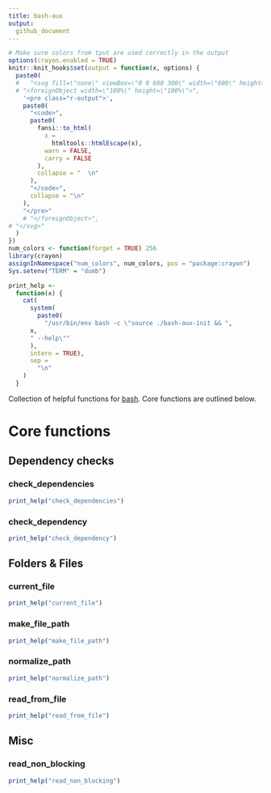 ```yaml
---
title: bash-aux
output:
  github_document
---
```


```r
# Make sure colors from tput are used correctly in the output
options(crayon.enabled = TRUE)
knitr::knit_hooks$set(output = function(x, options) {
  paste0(
  #   "<svg fill=\"none\" viewBox=\"0 0 600 300\" width=\"600\" height=\"300\" xmlns=\"http://www.w3.org/2000/svg\">",
  # "<foreignObject width=\"100%\" height=\"100%\">",
    '<pre class="r-output">',
    paste0(
      "<code>",
      paste0(
        fansi::to_html(
          x =
            htmltools::htmlEscape(x),
          warn = FALSE,
          carry = FALSE
        ),
        collapse = "  \n"
      ),
      "</code>",
      collapse = "\n"
    ),
    "</pre>"
    # "</foreignObject>",
# "</svg>"
  )
})
num_colors <- function(forget = TRUE) 256
library(crayon)
assignInNamespace("num_colors", num_colors, pos = "package:crayon")
Sys.setenv("TERM" = "dumb")

print_help <-
  function(x) {
    cat(
      system(
        paste0(
          "/usr/bin/env bash -c \"source ./bash-aux-init && ",
      x,
      " --help\""
      ), 
      intern = TRUE),
      sep =
        "\n"
    )
  }
```

Collection of helpful functions for [bash](https://www.gnu.org/software/bash/).
Core functions are outlined below.

# Core functions

## Dependency checks

### check_dependencies
```r
print_help("check_dependencies")
```

### check_dependency
```r
print_help("check_dependency")
```

## Folders & Files

### current_file
```r
print_help("current_file")
```

### make_file_path
```r
print_help("make_file_path")
```

### normalize_path
```r
print_help("normalize_path")
```

### read_from_file
```r
print_help("read_from_file")
```

## Misc

### read_non_blocking
```r
print_help("read_non_blocking")
```
